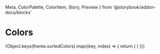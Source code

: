   Meta, 
  ColorPalette, 
  ColorItem, 
  Story, 
  Preview 
} from '@storybook/addon-docs/blocks'

<Meta title="1. Style Guide/Theming/Light/Colors" />

# Colors

<ColorPalette>
  {Object.keys(theme.sortedColors).map((key, index) => {
    return (
      <ColorItem
        title={theme.sortedColors[key].name}
        subtitle="Colors"
        colors={[theme.sortedColors[key].hex]}
      />
    )
  })}
</ColorPalette>


    